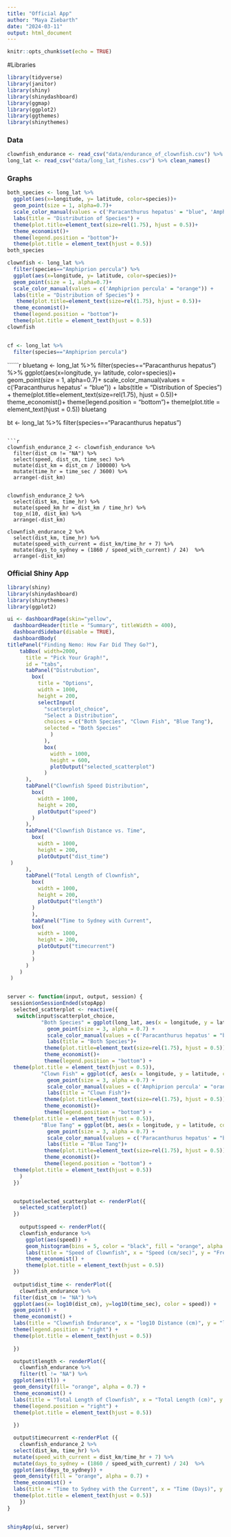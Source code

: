 ```yaml
---
title: "Official App"
author: "Maya Ziebarth"
date: "2024-03-11"
output: html_document
---
```


```r
knitr::opts_chunk$set(echo = TRUE)
```

#Libraries 
```r
library(tidyverse)
library(janitor)
library(shiny)
library(shinydashboard)
library(ggmap)
library(ggplot2)
library(ggthemes)
library(shinythemes)
```


### Data
```r
clownfish_endurance <- read_csv("data/endurance_of_clownfish.csv") %>% clean_names()
long_lat <- read_csv("data/long_lat_fishes.csv") %>% clean_names()
```

### Graphs
```r
both_species <- long_lat %>% 
  ggplot(aes(x=longitude, y= latitude, color=species))+
  geom_point(size = 1, alpha=0.7)+
  scale_color_manual(values = c('Paracanthurus hepatus' = "blue", 'Amphiprion percula' = "orange")) +
  labs(title = "Distribution of Species") +
  theme(plot.title=element_text(size=rel(1.75), hjust = 0.5))+
  theme_economist()+
  theme(legend.position = "bottom")+
  theme(plot.title = element_text(hjust = 0.5))
both_species
```

```r
clownfish <- long_lat %>% 
  filter(species=="Amphiprion percula") %>%
  ggplot(aes(x=longitude, y= latitude, color=species))+
  geom_point(size = 1, alpha=0.7)+
  scale_color_manual(values = c('Amphiprion percula' = "orange")) +
  labs(title = "Distribution of Species") +
   theme(plot.title=element_text(size=rel(1.75), hjust = 0.5))+
  theme_economist()+
  theme(legend.position = "bottom")+
  theme(plot.title = element_text(hjust = 0.5))
clownfish


cf <- long_lat %>% 
  filter(species=="Amphiprion percula")
```

``````r
bluetang <- long_lat %>% 
  filter(species=="Paracanthurus hepatus") %>%
  ggplot(aes(x=longitude, y= latitude, color=species))+
  geom_point(size = 1, alpha=0.7)+
  scale_color_manual(values = c('Paracanthurus hepatus' = "blue")) +
  labs(title = "Distribution of Species") +
   theme(plot.title=element_text(size=rel(1.75), hjust = 0.5))+
  theme_economist()+
  theme(legend.position = "bottom")+
  theme(plot.title = element_text(hjust = 0.5))
bluetang

bt <- long_lat %>% 
  filter(species=="Paracanthurus hepatus")
```

```r
clownfish_endurance_2 <- clownfish_endurance %>%
  filter(dist_cm != "NA") %>%
  select(speed, dist_cm, time_sec) %>%
  mutate(dist_km = dist_cm / 100000) %>%
  mutate(time_hr = time_sec / 3600) %>%
  arrange(-dist_km)


clownfish_endurance_2 %>%
  select(dist_km, time_hr) %>%
  mutate(speed_km_hr = dist_km / time_hr) %>%
  top_n(10, dist_km) %>%
  arrange(-dist_km)

clownfish_endurance_2 %>% 
  select(dist_km, time_hr) %>%
  mutate(speed_with_current = dist_km/time_hr + 7) %>% 
  mutate(days_to_sydney = (1860 / speed_with_current) / 24)  %>%
  arrange(-dist_km)
```

### Official Shiny App
```r
library(shiny)
library(shinydashboard)
library(shinythemes)
library(ggplot2)

ui <- dashboardPage(skin="yellow",
  dashboardHeader(title = "Summary", titleWidth = 400),
  dashboardSidebar(disable = TRUE),
  dashboardBody(
titlePanel("Finding Nemo: How Far Did They Go?"),
    tabBox( width=2000, 
      title = "Pick Your Graph!",
      id = "tabs",
      tabPanel("Distrubution",
        box(
          title = "Options",
          width = 1000,
          height = 200,
          selectInput(
            "scatterplot_choice",
            "Select a Distribution",
            choices = c("Both Species", "Clown Fish", "Blue Tang"),
            selected = "Both Species"
              )
            ),
            box(
              width = 1000,
              height = 600,
              plotOutput("selected_scatterplot")
            )
      ),
      tabPanel("Clownfish Speed Distribution",
        box(
          width = 1000,
          height = 200,
          plotOutput("speed")
        )
      ),
      tabPanel("Clownfish Distance vs. Time",
        box(
          width = 1000,
          height = 200,
          plotOutput("dist_time")
 )
      ),
      tabPanel("Total Length of Clownfish",
        box(
          width = 1000,
          height = 200,
          plotOutput("tlength")
        )
        ),
        tabPanel("Time to Sydney with Current",
        box(
          width = 1000,
          height = 200,
          plotOutput("timecurrent")
        )
        )
      )
    )
 )


server <- function(input, output, session) {
 session$onSessionEnded(stopApp)
  selected_scatterplot <- reactive({
   switch(input$scatterplot_choice,
           "Both Species" = ggplot(long_lat, aes(x = longitude, y = latitude, color = species)) +
             geom_point(size = 3, alpha = 0.7) +
             scale_color_manual(values = c('Paracanthurus hepatus' = "blue", 'Amphiprion percula' = "orange")) +
             labs(title = "Both Species")+
            theme(plot.title=element_text(size=rel(1.75), hjust = 0.5))+
            theme_economist()+
            theme(legend.position = "bottom") + 
  theme(plot.title = element_text(hjust = 0.5)),
           "Clown Fish" = ggplot(cf, aes(x = longitude, y = latitude, color = species)) +
             geom_point(size = 3, alpha = 0.7) +
             scale_color_manual(values = c('Amphiprion percula' = "orange")) +
             labs(title = "Clown Fish")+
            theme(plot.title=element_text(size=rel(1.75), hjust = 0.5))+
            theme_economist()+
            theme(legend.position = "bottom") + 
  theme(plot.title = element_text(hjust = 0.5)),
           "Blue Tang" = ggplot(bt, aes(x = longitude, y = latitude, color = species)) +
             geom_point(size = 3, alpha = 0.7) +
             scale_color_manual(values = c('Paracanthurus hepatus' = "blue")) +
             labs(title = "Blue Tang")+
            theme(plot.title=element_text(size=rel(1.75), hjust = 0.5))+
            theme_economist()+
            theme(legend.position = "bottom") + 
  theme(plot.title = element_text(hjust = 0.5))
    )
  })


  output$selected_scatterplot <- renderPlot({
    selected_scatterplot()
  })
  
    output$speed <- renderPlot({
    clownfish_endurance %>%
      ggplot(aes(speed)) +
      geom_histogram(bins = 5, color = "black", fill = "orange", alpha = 0.8) +
      labs(title = "Speed of Clownfish", x = "Speed (cm/sec)", y = "Frequency") +
      theme_economist() +
      theme(plot.title = element_text(hjust = 0.5))
  })
    
  output$dist_time <- renderPlot({
    clownfish_endurance %>%
  filter(dist_cm != "NA") %>%
  ggplot(aes(x= log10(dist_cm), y=log10(time_sec), color = speed)) +
  geom_point() +
  theme_economist() + 
  labs(title = "Clownfish Endurance", x = "log10 Distance (cm)", y = "log10 Time (sec)", color = "Speed (cm/sec)") + 
  theme(legend.position = "right") + 
  theme(plot.title = element_text(hjust = 0.5))
    
  })

  output$tlength <- renderPlot({
    clownfish_endurance %>%
    filter(tl != "NA") %>%
  ggplot(aes(tl)) + 
  geom_density(fill= "orange", alpha = 0.7) + 
  theme_economist() + 
  labs(title = "Total Length of Clownfish", x = "Total Length (cm)", y = "Density") + 
  theme(legend.position = "right") + 
  theme(plot.title = element_text(hjust = 0.5)) 
    
  })

  output$timecurrent <-renderPlot ({
    clownfish_endurance_2 %>% 
  select(dist_km, time_hr) %>%
  mutate(speed_with_current = dist_km/time_hr + 7) %>% 
  mutate(days_to_sydney = (1860 / speed_with_current) / 24)  %>%
  ggplot(aes(days_to_sydney)) + 
  geom_density(fill = "orange", alpha = 0.7) +
  theme_economist() +
  labs(title = "Time to Sydney with the Current", x = "Time (Days)", y = "Density") + 
  theme(plot.title = element_text(hjust = 0.5))
    })
}


shinyApp(ui, server)
```